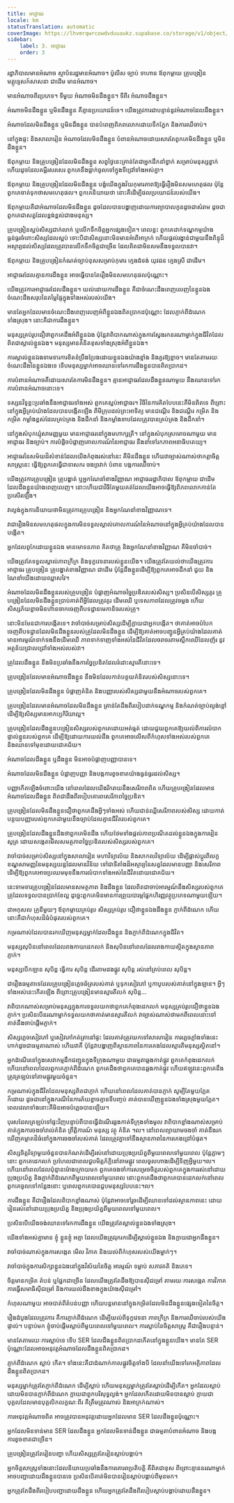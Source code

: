 ```yaml
---
title: អាជ្ញាធរ
locale: km
statusTranslation: automatic
coverImage: https://lhvmrqwrcowdvduuaukz.supabase.co/storage/v1/object/public/strapi-uploads/small_cover-educacion-fundamental.webp-2d51a7828a2b1309555be27f7e2a61a0.webp
sidebar:
    label: 3. អាជ្ញាធរ
    order: 3
---
```

រដ្ឋាភិបាលមានអំណាច ស្ថាប័នរដ្ឋមានអំណាច។ ប៉ូលីស ច្បាប់ ទាហាន ឪពុកម្តាយ គ្រូបង្រៀន មគ្គុទ្ទេសក៍សាសនា ជាដើម មានអំណាច។

មានអំណាចពីរប្រភេទ។ ទីមួយ អំណាចមិនដឹងខ្លួន។ ទីពីរ អំណាចដឹងខ្លួន។

អំណាចមិនដឹងខ្លួន ឬមិនដឹងខ្លួន គឺគ្មានប្រយោជន៍ទេ។ យើងត្រូវការជាបន្ទាន់នូវអំណាចដែលដឹងខ្លួន។

អំណាចដែលមិនដឹងខ្លួន ឬមិនដឹងខ្លួន បានបំពេញពិភពលោកដោយទឹកភ្នែក និងការឈឺចាប់។

នៅក្នុងផ្ទះ និងសាលារៀន អំណាចដែលមិនដឹងខ្លួន បំពានអំណាចដោយសារតែពួកគេមិនដឹងខ្លួន ឬមិនដឹងខ្លួន។

ឪពុកម្តាយ និងគ្រូបង្រៀនដែលមិនដឹងខ្លួន សព្វថ្ងៃនេះគ្រាន់តែជាអ្នកដឹកនាំខ្វាក់ សម្រាប់មនុស្សខ្វាក់ ហើយដូចដែលគម្ពីរសរសេរ ពួកគេនឹងធ្លាក់ចូលទៅក្នុងទីជ្រៅទាំងអស់គ្នា។

ឪពុកម្តាយ និងគ្រូបង្រៀនដែលមិនដឹងខ្លួន បង្ខំយើងក្នុងវ័យកុមារភាពឱ្យធ្វើរឿងមិនសមហេតុផល ប៉ុន្តែពួកគេចាត់ទុកថាសមហេតុផល។ ពួកគេនិយាយថា នោះគឺដើម្បីផលប្រយោជន៍របស់យើង។

ឪពុកម្តាយគឺជាអំណាចដែលមិនដឹងខ្លួន ដូចដែលបានបង្ហាញដោយការព្យាបាលកូនដូចជាសំរាម ដូចជាពួកគេជាសត្វដែលខ្ពង់ខ្ពស់ជាងមនុស្ស។

គ្រូបង្រៀនស្អប់សិស្សជាក់លាក់ ឬលើកទឹកចិត្តអ្នកផ្សេងទៀត។ ពេលខ្លះ ពួកគេដាក់ទណ្ឌកម្មយ៉ាងធ្ងន់ធ្ងរចំពោះសិស្សដែលស្អប់ ទោះបីជាសិស្សនោះមិនមានអំពើអាក្រក់ ហើយផ្តល់រង្វាន់ជាមួយនឹងពិន្ទុដ៏អស្ចារ្យដល់សិស្សដែលត្រូវបានលើកទឹកចិត្តជាច្រើន ដែលពិតជាមិនសមនឹងទទួលបានវា។

ឪពុកម្តាយ និងគ្រូបង្រៀនកំណត់ច្បាប់ខុសសម្រាប់កុមារ ក្មេងជំទង់ យុវជន ក្មេងស្រី ជាដើម។

អាជ្ញាធរដែលគ្មានការដឹងខ្លួន អាចធ្វើបានតែរឿងមិនសមហេតុផលប៉ុណ្ណោះ។

យើងត្រូវការអាជ្ញាធរដែលដឹងខ្លួន។ យល់ដោយការដឹងខ្លួន គឺជាចំណេះដឹងពេញលេញនៃខ្លួនឯង ចំណេះដឹងសរុបនៃតម្លៃផ្ទៃក្នុងទាំងអស់របស់យើង។

មានតែអ្នកដែលមានចំណេះដឹងពេញលេញអំពីខ្លួនឯងពិតប្រាកដប៉ុណ្ណោះ ដែលភ្ញាក់ពីដំណេកទាំងស្រុង។ នោះគឺជាការដឹងខ្លួន។

មនុស្សគ្រប់រូបជឿថាពួកគេដឹងអំពីខ្លួនឯង ប៉ុន្តែវាពិបាកណាស់ក្នុងការស្វែងរកនរណាម្នាក់ក្នុងជីវិតដែលពិតជាស្គាល់ខ្លួនឯង។ មនុស្សមានគំនិតខុសទាំងស្រុងអំពីខ្លួនឯង។

ការស្គាល់ខ្លួនឯងទាមទារការខិតខំប្រឹងប្រែងដោយខ្លួនឯងយ៉ាងខ្លាំង និងគួរឱ្យខ្លាច។ មានតែតាមរយៈចំណេះដឹងនៃខ្លួនឯងទេ ទើបមនុស្សម្នាក់អាចឈានទៅរកការដឹងខ្លួនបានពិតប្រាកដ។

ការបំពានអំណាចគឺដោយសារតែការមិនដឹងខ្លួន។ គ្មានអាជ្ញាធរដែលដឹងខ្លួនណាមួយ នឹងឈានទៅរកការបំពានអំណាចនោះទេ។

ទស្សនវិទូខ្លះប្រឆាំងនឹងអាជ្ញាធរទាំងអស់ ពួកគេស្អប់អាជ្ញាធរ។ វិធីនៃការគិតបែបនេះគឺមិនពិតទេ ពីព្រោះនៅក្នុងអ្វីគ្រប់យ៉ាងដែលបានបង្កើតឡើង ពីមីក្រុបដល់ព្រះអាទិត្យ មានជណ្ដើរ និងជណ្ដើរ កម្រិត និងកម្រិត កម្លាំងខ្ពស់ដែលគ្រប់គ្រង និងដឹកនាំ និងកម្លាំងទាបដែលត្រូវបានគ្រប់គ្រង និងដឹកនាំ។

នៅក្នុងសំបុកឃ្មុំសាមញ្ញមួយ មានអាជ្ញាធរនៅក្នុងមហាក្សត្រី។ នៅក្នុងសំបុកស្រមោចណាមួយ មានអាជ្ញាធរ និងច្បាប់។ ការបំផ្លិចបំផ្លាញគោលការណ៍នៃអាជ្ញាធរ នឹងនាំទៅរកភាពអនាធិបតេយ្យ។

អាជ្ញាធរនៃសម័យដ៏សំខាន់ដែលយើងកំពុងរស់នៅនេះ គឺមិនដឹងខ្លួន ហើយវាច្បាស់ណាស់ថាកត្តាចិត្តសាស្ត្រនេះ ធ្វើឱ្យពួកគេធ្វើជាទាសករ ចងច្រវាក់ បំពាន បង្កការឈឺចាប់។

យើងត្រូវការគ្រូបង្រៀន គ្រូបង្ហាត់ ឬអ្នកណែនាំខាងវិញ្ញាណ អាជ្ញាធររដ្ឋាភិបាល ឪពុកម្តាយ ជាដើម ដែលដឹងខ្លួនយ៉ាងពេញលេញ។ នោះហើយជាវិធីតែមួយគត់ដែលយើងអាចធ្វើឱ្យពិភពលោកកាន់តែប្រសើរឡើង។

វាល្ងង់ក្នុងការនិយាយថាមិនត្រូវការគ្រូបង្រៀន និងអ្នកណែនាំខាងវិញ្ញាណទេ។

វា​ជា​រឿង​មិន​សម​ហេតុ​ផល​ក្នុង​ការ​មិន​ទទួល​ស្គាល់​គោលការណ៍​នៃ​អំណាច​នៅ​ក្នុង​អ្វី​គ្រប់​យ៉ាង​ដែល​បាន​បង្កើត។

អ្នក​ដែល​ពូកែ​ដោយ​ខ្លួន​ឯង មាន​មោទនភាព គិត​ថា​គ្រូ និង​អ្នក​ណែនាំ​ខាង​វិញ្ញាណ គឺ​មិន​ចាំ​បាច់។

យើងត្រូវតែទទួលស្គាល់ភាពក្រីក្រ និងទុក្ខវេទនារបស់ខ្លួនយើង។ យើងត្រូវតែយល់ថាយើងត្រូវការអាជ្ញាធរ គ្រូបង្រៀន គ្រូបង្ហាត់ខាងវិញ្ញាណ ជាដើម ប៉ុន្តែដឹងខ្លួនដើម្បីឱ្យពួកគេអាចដឹកនាំ ជួយ និងណែនាំយើងដោយឈ្លាសវៃ។

អំណាចដែលមិនដឹងខ្លួនរបស់គ្រូបង្រៀន បំផ្លាញអំណាចច្នៃប្រឌិតរបស់សិស្ស។ ប្រសិនបើសិស្សគូរ គ្រូបង្រៀនដែលមិនដឹងខ្លួនប្រាប់គាត់ពីអ្វីដែលត្រូវគូរ ដើមឈើ ឬទេសភាពដែលត្រូវចម្លង ហើយសិស្សភ័យខ្លាចមិនហ៊ានចាកចេញពីបទដ្ឋានមេកានិចរបស់គ្រូ។

នោះមិនមែនជាការបង្កើតទេ។ វាចាំបាច់សម្រាប់សិស្សដើម្បីក្លាយជាអ្នកបង្កើត។ ថាគាត់អាចបំបែកចេញពីបទដ្ឋានដែលមិនដឹងខ្លួនរបស់គ្រូដែលមិនដឹងខ្លួន ដើម្បីឱ្យគាត់អាចបញ្ជូនអ្វីគ្រប់យ៉ាងដែលគាត់មានអារម្មណ៍ទាក់ទងនឹងដើមឈើ ភាពទាក់ទាញទាំងអស់នៃជីវិតដែលចរាចរតាមស្លឹកឈើដែលញ័រ នូវអត្ថន័យជ្រាលជ្រៅទាំងអស់របស់វា។

គ្រូដែលដឹងខ្លួន នឹងមិនប្រឆាំងនឹងការច្នៃប្រឌិតដែលរំដោះស្មារតីនោះទេ។

គ្រូបង្រៀនដែលមានអំណាចដឹងខ្លួន នឹងមិនដែលកាត់បន្ថយគំនិតរបស់សិស្សនោះទេ។

គ្រូបង្រៀនដែលមិនដឹងខ្លួន បំផ្លាញគំនិត និងបញ្ញារបស់សិស្សជាមួយនឹងអំណាចរបស់ពួកគេ។

គ្រូបង្រៀនដែលមានអំណាចដែលមិនដឹងខ្លួន គ្រាន់តែដឹងពីរបៀបដាក់ទណ្ឌកម្ម និងកំណត់ច្បាប់ល្ងង់ខ្លៅ ដើម្បីឱ្យសិស្សមានអាកប្បកិរិយាល្អ។

គ្រូបង្រៀនដែលដឹងខ្លួនបង្រៀនសិស្សរបស់ពួកគេដោយអត់ធ្មត់ ដោយជួយពួកគេឱ្យយល់ពីការលំបាកផ្ទាល់ខ្លួនរបស់ពួកគេ ដើម្បីឱ្យដោយការយល់ដឹង ពួកគេអាចលើសពីកំហុសទាំងអស់របស់ពួកគេ និងឈានទៅមុខដោយជោគជ័យ។

អំណាចដែលដឹងខ្លួន ឬដឹងខ្លួន មិនអាចបំផ្លាញបញ្ញាបានទេ។

អំណាចដែលមិនដឹងខ្លួន បំផ្លាញបញ្ញា និងបង្កការខូចខាតយ៉ាងធ្ងន់ធ្ងរដល់សិស្ស។

បញ្ញាកើតឡើងចំពោះយើង នៅពេលដែលយើងរីករាយនឹងសេរីភាពពិត ហើយគ្រូបង្រៀនដែលមានអំណាចដែលដឹងខ្លួន ពិតជាដឹងពីរបៀបគោរពសេរីភាពច្នៃប្រឌិត។

គ្រូបង្រៀនដែលមិនដឹងខ្លួនជឿថាពួកគេដឹងអ្វីៗទាំងអស់ ហើយជាន់ឈ្លីសេរីភាពរបស់សិស្ស ដោយកាត់បន្ថយបញ្ញារបស់ពួកគេជាមួយនឹងច្បាប់ដែលគ្មានជីវិតរបស់ពួកគេ។

គ្រូបង្រៀនដែលដឹងខ្លួនដឹងថាពួកគេមិនដឹង ហើយថែមទាំងផ្តល់ភាពប្រណីតដល់ខ្លួនឯងក្នុងការរៀនសូត្រ ដោយសង្កេតមើលសមត្ថភាពច្នៃប្រឌិតរបស់សិស្សរបស់ពួកគេ។

វាចាំបាច់សម្រាប់សិស្សនៅក្នុងសាលារៀន មហាវិទ្យាល័យ និងសាកលវិទ្យាល័យ ដើម្បីផ្លាស់ប្តូរពីលក្ខខណ្ឌសាមញ្ញនៃមនុស្សយន្តដែលមានវិន័យ ទៅជាទីតាំងដ៏អស្ចារ្យនៃសត្វដែលមានបញ្ញា និងសេរីភាព ដើម្បីឱ្យពួកគេអាចប្រឈមមុខនឹងការលំបាកទាំងអស់នៃជីវិតដោយជោគជ័យ។

នេះទាមទារគ្រូបង្រៀនដែលមានសមត្ថភាព និងដឹងខ្លួន ដែលពិតជាចាប់អារម្មណ៍នឹងសិស្សរបស់ពួកគេ គ្រូដែលទទួលបានប្រាក់ខែល្អ ដូច្នេះពួកគេមិនមានការព្រួយបារម្ភផ្នែកហិរញ្ញវត្ថុប្រភេទណាមួយឡើយ។

ជាអកុសល គ្រូនីមួយៗ ឪពុកម្តាយគ្រប់រូប សិស្សគ្រប់រូប ជឿថាខ្លួនឯងដឹងខ្លួន ភ្ញាក់ពីដំណេក ហើយនោះគឺជាកំហុសដ៏ធំបំផុតរបស់ពួកគេ។

កម្រណាស់ដែលបានរកឃើញមនុស្សម្នាក់ដែលដឹងខ្លួន និងភ្ញាក់ពីដំណេកក្នុងជីវិត។

មនុស្សសុបិននៅពេលដែលរាងកាយដេកលក់ និងសុបិននៅពេលដែលរាងកាយស្ថិតក្នុងស្ថានភាពភ្ញាក់។

មនុស្សបើកឡាន សុបិន្ត ធ្វើការ សុបិន្ត ដើរតាមដងផ្លូវ សុបិន្ត រស់នៅគ្រប់ពេល សុបិន្ត។

ជារឿងធម្មតាទេដែលគ្រូបង្រៀនភ្លេចឆ័ត្ររបស់គាត់ ឬទុកសៀវភៅ ឬកាបូបរបស់គាត់នៅក្នុងឡាន។ អ្វីៗទាំងអស់នេះកើតឡើង ពីព្រោះគ្រូបង្រៀនមានស្មារតីលក់ សុបិន្ត...

វាពិបាកណាស់សម្រាប់មនុស្សក្នុងការទទួលយកថាពួកគេកំពុងដេកលក់ មនុស្សគ្រប់រូបជឿថាខ្លួនឯងភ្ញាក់។ ប្រសិនបើនរណាម្នាក់ទទួលយកថាគាត់មានស្មារតីលក់ វាច្បាស់ណាស់ថាមកពីពេលនោះទៅ គាត់នឹងចាប់ផ្តើមភ្ញាក់។

សិស្សភ្លេចសៀវភៅ ឬសៀវភៅកត់ត្រានៅផ្ទះ ដែលគាត់ត្រូវយកទៅសាលារៀន ការភ្លេចភ្លាំងទាំងនេះហាក់ដូចជាធម្មតាណាស់ ហើយវាគឺ ប៉ុន្តែវាបង្ហាញពីស្ថានភាពនៃការគេងដែលស្មារតីមនុស្សស្ថិតនៅ។

អ្នកដំណើរនៅក្នុងសេវាកម្មដឹកជញ្ជូនក្នុងទីក្រុងណាមួយ ជាធម្មតាឆ្លងកាត់ផ្លូវ ពួកគេកំពុងដេកលក់ ហើយនៅពេលដែលពួកគេភ្ញាក់ពីដំណេក ពួកគេដឹងថាពួកគេបានឆ្លងកាត់ផ្លូវ ហើយឥឡូវនេះពួកគេនឹងត្រូវត្រឡប់ទៅតាមផ្លូវមួយចំនួន។

កម្រណាស់ក្នុងជីវិតដែលមនុស្សពិតជាភ្ញាក់ ហើយនៅពេលដែលគាត់បានភ្ញាក់ សូម្បីតែមួយភ្លែតក៏ដោយ ដូចជានៅក្នុងករណីនៃការភ័យខ្លាចគ្មានទីបញ្ចប់ គាត់បានឃើញខ្លួនឯងទាំងស្រុងមួយភ្លែត។ ពេល​វេលា​ទាំង​នោះ​គឺ​មិន​អាច​បំភ្លេច​បាន​ឡើយ។

បុរស​ដែល​ត្រឡប់​ទៅ​ផ្ទះ​វិញ​បន្ទាប់​ពី​បាន​ធ្វើ​ដំណើរ​ឆ្លង​កាត់​ទីក្រុង​ទាំង​មូល វា​ពិបាក​ខ្លាំង​ណាស់​សម្រាប់​គាត់​ក្នុង​ការ​ចងចាំ​រាល់​គំនិត ព្រឹត្តិការណ៍ មនុស្ស វត្ថុ គំនិត ។ល។ នៅពេលព្យាយាមចងចាំ គាត់នឹងរកឃើញគម្លាតដ៏ធំនៅក្នុងការចងចាំរបស់គាត់ ដែលត្រូវគ្នាទៅនឹងស្ថានភាពនៃការគេងជ្រៅបំផុត។

សិស្សចិត្តវិទ្យាមួយចំនួនបានកំណត់ដើម្បីរស់នៅដោយប្រុងប្រយ័ត្នពីមួយពេលទៅមួយពេល ប៉ុន្តែភ្លាមៗនោះ ពួកគេដេកលក់ ប្រហែលជាពេលជួបមិត្តភ័ក្តិនៅតាមផ្លូវ ពេលចូលហាងដើម្បីទិញអ្វីមួយ។ល។ ហើយនៅពេលដែលប៉ុន្មានម៉ោងក្រោយមក ពួកគេចងចាំការសម្រេចចិត្តរបស់ពួកគេក្នុងការរស់នៅដោយប្រុងប្រយ័ត្ន និងភ្ញាក់ពីដំណេកពីមួយពេលទៅមួយពេល នោះពួកគេដឹងថាពួកគេបានដេកលក់នៅពេលពួកគេចូលទៅកន្លែងនោះ ឬពេលពួកគេបានជួបមនុស្សបែបនេះ។ល។

ការដឹងខ្លួន គឺជារឿងដែលពិបាកខ្លាំងណាស់ ប៉ុន្តែវាអាចទៅរួចដើម្បីឈានទៅដល់ស្ថានភាពនេះ ដោយរៀនរស់នៅដោយប្រុងប្រយ័ត្ន និងប្រុងប្រយ័ត្នពីមួយពេលទៅមួយពេល។

ប្រសិនបើយើងចង់ឈានទៅរកការដឹងខ្លួន យើងត្រូវតែស្គាល់ខ្លួនឯងទាំងស្រុង។

យើងទាំងអស់គ្នាមាន ខ្ញុំ ខ្លួនខ្ញុំ អត្មា ដែលយើងត្រូវរុករកដើម្បីស្គាល់ខ្លួនឯង និងក្លាយជាអ្នកដឹងខ្លួន។

វាចាំបាច់ណាស់ក្នុងការសង្កេត មើល វិភាគ និងយល់ពីកំហុសរបស់យើងម្នាក់ៗ។

វាចាំបាច់ក្នុងការសិក្សាខ្លួនឯងនៅក្នុងវិស័យនៃចិត្ត អារម្មណ៍ ទម្លាប់ សភាវគតិ និងភេទ។

ចិត្តមានកម្រិត តំបន់ ឬផ្នែកជាច្រើន ដែលយើងត្រូវតែដឹងឱ្យបានស៊ីជម្រៅ តាមរយៈការសង្កេត ការវិភាគ ការធ្វើសមាធិស៊ីជម្រៅ និងការយល់ដឹងខាងក្នុងយ៉ាងស៊ីជម្រៅ។

កំហុសណាមួយ អាចបាត់ពីតំបន់បញ្ញា ហើយបន្តមាននៅក្នុងកម្រិតដែលមិនដឹងខ្លួនផ្សេងទៀតនៃចិត្ត។

រឿងដំបូងដែលត្រូវការ គឺការភ្ញាក់ពីដំណេក ដើម្បីយល់ពីទុក្ខវេទនា ភាពក្រីក្រ និងការឈឺចាប់របស់យើងផ្ទាល់។ បន្ទាប់មក ខ្ញុំចាប់ផ្តើមស្លាប់ពីមួយពេលទៅមួយពេល។ ការស្លាប់នៃចិត្តសាស្ត្រ គឺជារឿងបន្ទាន់។

មានតែតាមរយៈការស្លាប់ទេ ទើប SER ដែលដឹងខ្លួនពិតប្រាកដកើតនៅក្នុងខ្លួនយើង។ មានតែ SER ប៉ុណ្ណោះដែលអាចអនុវត្តអំណាចដែលដឹងខ្លួនពិតប្រាកដ។

ភ្ញាក់ពីដំណេក ស្លាប់ កើត។ ទាំងនេះគឺជាដំណាក់កាលផ្លូវចិត្តទាំងបី ដែលនាំយើងទៅរកអត្ថិភាពដែលដឹងខ្លួនពិតប្រាកដ។

មនុស្សម្នាក់ត្រូវតែភ្ញាក់ពីដំណេក ដើម្បីស្លាប់ ហើយមនុស្សម្នាក់ត្រូវតែស្លាប់ដើម្បីកើត។ អ្នកដែលស្លាប់ដោយមិនបានភ្ញាក់ពីដំណេក ក្លាយជាពួកបរិសុទ្ធល្ងង់។ អ្នកដែលកើតដោយមិនបានស្លាប់ ក្លាយជាបុគ្គលដែលមានបុគ្គលិកលក្ខណៈពីរ គឺត្រឹមត្រូវណាស់ និងអាក្រក់ណាស់។

ការអនុវត្តអំណាចពិត អាចត្រូវបានអនុវត្តដោយអ្នកដែលមាន SER ដែលដឹងខ្លួនប៉ុណ្ណោះ។

អ្នកដែលមិនទាន់មាន SER ដែលដឹងខ្លួន អ្នកដែលមិនទាន់ដឹងខ្លួន ជាធម្មតាបំពានអំណាច និងបង្កការខូចខាតជាច្រើន។

គ្រូបង្រៀនត្រូវតែរៀនបញ្ជា ហើយសិស្សត្រូវតែរៀនស្តាប់បង្គាប់។

អ្នកចិត្តសាស្រ្តទាំងនោះដែលនិយាយប្រឆាំងនឹងការគោរពប្រតិបត្តិ គឺពិតជាខុស ពីព្រោះគ្មាននរណាម្នាក់អាចបញ្ជាដោយដឹងខ្លួនបានទេ ប្រសិនបើគាត់មិនបានរៀនស្តាប់បង្គាប់ពីមុនមក។

អ្នកត្រូវតែដឹងពីរបៀបបញ្ជាដោយដឹងខ្លួន ហើយអ្នកត្រូវតែដឹងពីរបៀបស្តាប់បង្គាប់ដោយដឹងខ្លួន។

